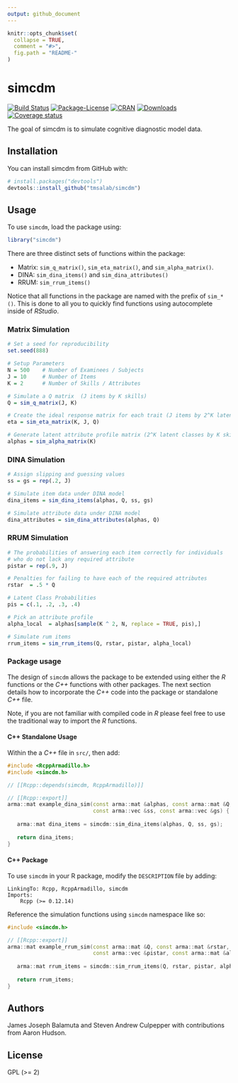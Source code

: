 ```yaml
---
output: github_document
---
```


<!-- README.md is generated from README.Rmd. Please edit that file -->

```r
knitr::opts_chunk$set(
  collapse = TRUE,
  comment = "#>",
  fig.path = "README-"
)
```

# simcdm 

[![Build Status](https://travis-ci.org/tmsalab/simcdm.svg)](https://travis-ci.org/tmsalab/simcdm)
[![Package-License](http://img.shields.io/badge/license-GPL%20(%3E=2)-brightgreen.svg?style=flat)](http://www.gnu.org/licenses/gpl-2.0.html)
[![CRAN](http://www.r-pkg.org/badges/version/simcdm)](https://cran.r-project.org/package=simcdm)
[![Downloads](http://cranlogs.r-pkg.org/badges/simcdm?color=brightgreen)](http://www.r-pkg.org/pkg/simcdm)
[![Coverage status](https://codecov.io/gh/tmsalab/simcdm/branch/master/graph/badge.svg)](https://codecov.io/github/tmsalab/simcdm?branch=master)

The goal of simcdm is to simulate cognitive diagnostic model data.

## Installation

You can install simcdm from GitHub with:

```r
# install.packages("devtools")
devtools::install_github("tmsalab/simcdm")
```

## Usage

To use `simcdm`, load the package using:

```r
library("simcdm")
```

There are three distinct sets of functions within the package:

- Matrix: `sim_q_matrix()`, `sim_eta_matrix()`, and `sim_alpha_matrix()`.
- DINA: `sim_dina_items()` and `sim_dina_attributes()`
- RRUM: `sim_rrum_items()`

Notice that all functions in the package are named with the prefix of `sim_*()`. 
This is done to all you to quickly find functions using autocomplete inside
of _RStudio_.

### Matrix Simulation

```r
# Set a seed for reproducibility
set.seed(888)

# Setup Parameters
N = 500    # Number of Examinees / Subjects
J = 10     # Number of Items
K = 2      # Number of Skills / Attributes

# Simulate a Q matrix  (J items by K skills)
Q = sim_q_matrix(J, K)

# Create the ideal response matrix for each trait (J items by 2^K latent classes)
eta = sim_eta_matrix(K, J, Q)

# Generate latent attribute profile matrix (2^K latent classes by K skills)
alphas = sim_alpha_matrix(K)
```

### DINA Simulation

```r
# Assign slipping and guessing values
ss = gs = rep(.2, J)

# Simulate item data under DINA model 
dina_items = sim_dina_items(alphas, Q, ss, gs)

# Simulate attribute data under DINA model 
dina_attributes = sim_dina_attributes(alphas, Q)
```

### RRUM Simulation

```r
# The probabilities of answering each item correctly for individuals 
# who do not lack any required attribute
pistar = rep(.9, J)

# Penalties for failing to have each of the required attributes
rstar  = .5 * Q

# Latent Class Probabilities
pis = c(.1, .2, .3, .4)

# Pick an attribute profile
alpha_local  = alphas[sample(K ^ 2, N, replace = TRUE, pis),]

# Simulate rum items
rrum_items = sim_rrum_items(Q, rstar, pistar, alpha_local)
```

### Package usage

The design of `simcdm` allows the package to be extended using either the 
_R_ functions or the _C++_ functions with other packages. The next section
details how to incorporate the _C++_ code into the package or standalone _C++_
file. 

Note, if you are not familiar with compiled code in _R_ please 
feel free to use the traditional way to import the _R_ functions.

#### C++ Standalone Usage

Within the a _C++_ file  in `src/`, then add:

```cpp
#include <RcppArmadillo.h>
#include <simcdm.h>

// [[Rcpp::depends(simcdm, RcppArmadillo)]]

// [[Rcpp::export]]
arma::mat example_dina_sim(const arma::mat &alphas, const arma::mat &Q,
                           const arma::vec &ss, const arma::vec &gs) { 
                           
   arma::mat dina_items = simcdm::sim_dina_items(alphas, Q, ss, gs);
   
   return dina_items;
}
```

#### C++ Package

To use `simcdm` in your R package, modify the `DESCRIPTION` file by adding:

    LinkingTo: Rcpp, RcppArmadillo, simcdm
    Imports:
        Rcpp (>= 0.12.14)

Reference the simulation functions using `simcdm` namespace like so: 

```cpp
#include <simcdm.h>

// [[Rcpp::export]]
arma::mat example_rrum_sim(const arma::mat &Q, const arma::mat &rstar,
                           const arma::vec &pistar, const arma::mat &alpha) { 
                           
   arma::mat rrum_items = simcdm::sim_rrum_items(Q, rstar, pistar, alpha);
   
   return rrum_items;
}
```

## Authors

James Joseph Balamuta and Steven Andrew Culpepper
with contributions from Aaron Hudson.

## License

GPL (>= 2)
